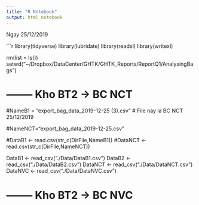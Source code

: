---
title: "R Notebook"
output: html_notebook
---

Ngay 25/12/2019

```{r}
library(tidyverse)
library(lubridate)
library(readxl)
library(writexl)


rm(list = ls())
setwd("~/Dropbox/DataCenter/GHTK/GHTK_Reports/ReportQ1/AnalysingBags")

# -------- Kho BT2 -> BC NCT

#NameB1 = "export_bag_data_2019-12-25 (3).csv" # File nay la BC NCT 25/12/2019

#NameNCT="export_bag_data_2019-12-25.csv"

#DataB1 <- read.csv(str_c(DirFile,NameB1))
#DataNCT <- read.csv(str_c(DirFile,NameNCT))


DataB1 <- read_csv("./Data/DataB1.csv")
DataB2 <- read_csv("./Data/DataB2.csv")
DataNCT <- read_csv("./Data/DataNCT.csv")
DataNVC <- read_csv("./Data/DataNVC.csv")

# -------- Kho BT2 -> BC NVC

